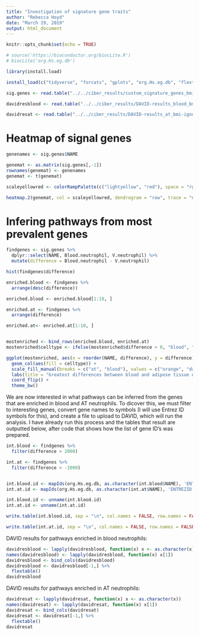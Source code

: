 ```yaml
---
title: "Investigation of signature gene traits"
author: "Rebecca Hoyd"
date: "March 19, 2019"
output: html_document
---
```


```r
knitr::opts_chunk$set(echo = TRUE)

# source('https://bioconductor.org/biocLite.R')
# biocLite('org.Hs.eg.db')

library(install.load)

install_load(c("tidyverse", "forcats", "gplots", "org.Hs.eg.db", "flextable"))
```

```r
sig.genes <- read.table("../../ciber_results/custom_signature_genes_bmi_ignore.txt", header = TRUE, sep = "\t")

davidresblood <- read.table("../../ciber_results/DAVID-results_blood_bmi-ignore.txt", sep = "\t")

davidresat <- read.table("../../ciber_results/DAVID-results_at_bmi-ignore.txt", sep = "\t")
```

# Heatmap of signal genes
```r
genenames <- sig.genes$NAME

genemat <- as.matrix(sig.genes[,-1])
rownames(genemat) <- genenames
genemat <- t(genemat)

scaleyellowred <- colorRampPalette(c("lightyellow", "red"), space = "rgb")(100)

heatmap.2(genemat, col = scaleyellowred, dendrogram = "row", trace = "none", labCol = rep("", length(colnames(genemat))))
```


# Infering pathways from most prevalent genes
```r
findgenes <- sig.genes %>%
  dplyr::select(NAME, Blood.neutrophil, V.neutrophil) %>%
  mutate(difference = Blood.neutrophil - V.neutrophil)

hist(findgenes$difference)
```


```r
enriched.blood <- findgenes %>%
  arrange(desc(difference))

enriched.blood <- enriched.blood[1:10, ]

enriched.at <- findgenes %>%
  arrange(difference)

enriched.at<- enriched.at[1:10, ]


mostenriched <- bind_rows(enriched.blood, enriched.at)
mostenriched$celltype <- ifelse(mostenriched$difference > 0, "blood", "at")

ggplot(mostenriched, aes(x = reorder(NAME, difference), y = difference)) +
  geom_col(aes(fill = celltype)) +
  scale_fill_manual(breaks = c("at", "blood"), values = c("orange", "darkred")) +
  labs(title = "Greatest differences between blood and adipose tissue neutrophil \nsignal genes", x = "Entrez Gene ID", y = "Difference in signal gene counts") +
  coord_flip() +
  theme_bw()
```

We are now interested in what pathways can be inferred from the genes that are enriched in blood and AT neutrophils. To dicover this, we must filter to interesting genes, convert gene names to symbols (I will use Entrez ID symbols for this), and create a file to upload to DAVID, which will run the analysis. I have already run this process and the tables that result are outputted below, after code that shows how the list of gene ID's was prepared.

```r
int.blood <- findgenes %>%
  filter(difference > 2000)

int.at <- findgenes %>%
  filter(difference < -2000)


int.blood.id <- mapIds(org.Hs.eg.db, as.character(int.blood$NAME), 'ENTREZID', 'SYMBOL')
int.at.id <- mapIds(org.Hs.eg.db, as.character(int.at$NAME), 'ENTREZID', 'SYMBOL')

int.blood.id <- unname(int.blood.id)
int.at.id <- unname(int.at.id)
```

```r
write.table(int.blood.id, sep = "\n", col.names = FALSE, row.names = FALSE, quote = FALSE)

write.table(int.at.id, sep = "\n", col.names = FALSE, row.names = FALSE, quote = FALSE)
```


DAVID results for pathways enriched in blood neutrophils:
```r
davidresblood <- lapply(davidresblood, function(x) x <- as.character(x))
names(davidresblood) <- lapply(davidresblood, function(x) x[1])
davidresblood <- bind_cols(davidresblood)
davidresblood <- davidresblood[-1,] %>%
  flextable()
davidresblood
```

DAVID results for pathways enriched in AT neutrophils:

```r
davidresat <- lapply(davidresat, function(x) x <- as.character(x))
names(davidresat) <- lapply(davidresat, function(x) x[1])
davidresat <- bind_cols(davidresat)
davidresat <- davidresat[-1,] %>%
  flextable()
davidresat
```